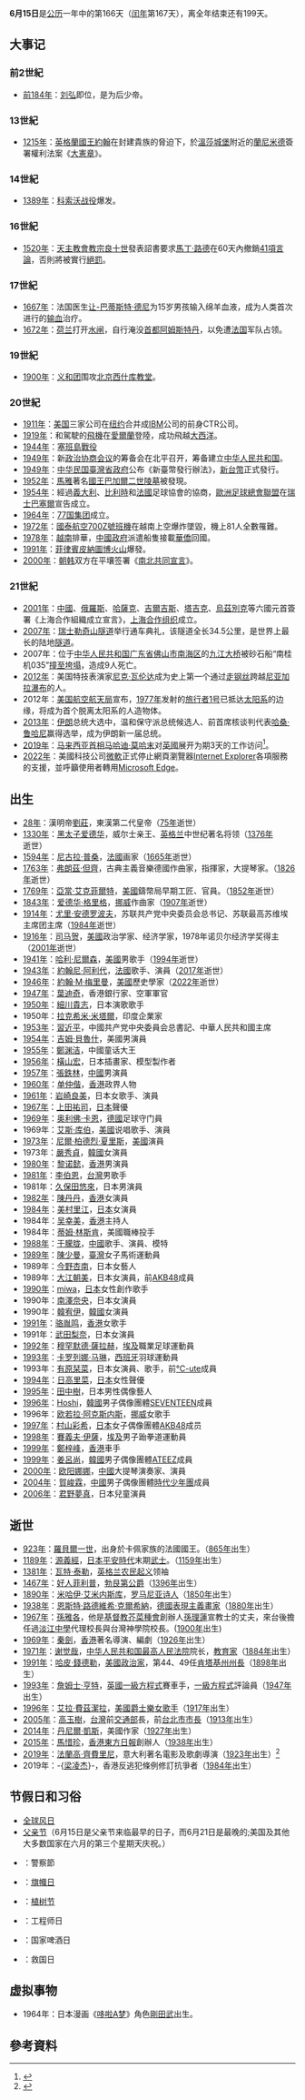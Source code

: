 {{DayInMonth|6}}
'''6月15日'''是[[公历|公历]]一年中的第166天（[[闰年|闰年]]第167天），离全年结束还有199天。

== 大事记 ==
=== 前2世紀 ===
* [[前184年|前184年]]：[[刘弘|刘弘]]即位，是为后少帝。

=== 13世紀 ===
* [[1215年|1215年]]：[[英格蘭君主列表|英格蘭國王]][[约翰_(英格兰国王)|約翰]]在封建貴族的脅迫下，於[[溫莎城堡|溫莎城堡]]附近的[[蘭尼米德|蘭尼米德]]簽署權利法案《[[大憲章|大憲章]]》。

=== 14世紀 ===
* [[1389年|1389年]]：[[科索沃战役_(1389年)|科索沃战役]]爆发。

=== 16世紀 ===
* [[1520年|1520年]]：[[天主教會|天主教會]][[教宗|教宗]][[良十世|良十世]]發表詔書要求[[馬丁·路德|馬丁·路德]]在60天內撤銷[[九十五条论纲|41項言論]]，否則將被實行[[絕罰|絕罰]]。

=== 17世紀 ===
* [[1667年|1667年]]：法国医生[[让-巴蒂斯特·德尼|让-巴蒂斯特·德尼]]为15岁男孩输入绵羊血液，成为人类首次进行的[[输血|输血]]治疗。
* [[1672年|1672年]]：[[荷兰|荷兰]]打开[[水闸|水闸]]，自行淹没[[首都|首都]][[阿姆斯特丹|阿姆斯特丹]]，以免遭[[法国|法国]]军队占领。

=== 19世紀 ===
* [[1900年|1900年]]：[[义和团|义和团]]围攻[[北京市|北京]][[西什库教堂|西什库教堂]]。

=== 20世紀 ===
* [[1911年|1911年]]：[[美国|美国]]三家公司在[[纽约|纽约]]合并成[[IBM|IBM]]公司的前身CTR公司。
* [[1919年|1919年]]：{{link-en|約翰·威廉·埃爾庫克|John Alcock (RAF officer)}}和{{link-en|亞瑟·布朗|Arthur Whitten Brown}}駕駛的[[飛機|飛機]]在[[愛爾蘭|愛爾蘭]]登陸，成功飛越[[大西洋|大西洋]]。
* [[1944年|1944年]]：[[塞班島戰役|塞班島戰役]] 
* [[1949年|1949年]]：新[[政治协商会议|政治协商会议]]的筹备会在北平召开，筹备建立[[中华人民共和国|中华人民共和国]]。
* [[1949年|1949年]]：[[中华民国|中华民国]][[臺灣省政府|臺灣省政府]]公布《新臺幣發行辦法》，[[新台幣|新台幣]]正式發行。
* [[1952年|1952年]]：[[玛雅人|馬雅]]著名[[國王|國王]][[巴加爾二世|巴加爾二世]][[陵墓|陵墓]]被發現。
* [[1954年|1954年]]：經過[[義大利|義大利]]、[[比利時|比利時]]和[[法國|法國]]足球協會的協商，[[歐洲足球總會聯盟|歐洲足球總會聯盟]]在[[瑞士|瑞士]][[巴塞爾|巴塞爾]]宣告成立。
* [[1964年|1964年]]：[[77国集团|77国集团]]成立。
* [[1972年|1972年]]：[[國泰航空700Z號班機空難|國泰航空700Z號班機]]在越南上空爆炸墜毀，機上81人全數罹難。
* [[1978年|1978年]]：[[越南|越南]]排華，[[中華人民共和國政府|中國政府]]派遣船隻接載[[華僑|華僑]]回國。
* [[1991年|1991年]]：[[菲律賓|菲律賓]][[皮納圖博火山|皮納圖博火山]]爆發。
* [[2000年|2000年]]：[[朝鲜民主主义人民共和国|朝]][[大韩民国|韩]]双方在平壤签署《[[南北共同宣言|南北共同宣言]]》。

=== 21世紀 ===
* [[2001年|2001年]]：[[中华人民共和国|中國]]、[[俄羅斯|俄羅斯]]、[[哈薩克|哈薩克]]、[[吉爾吉斯|吉爾吉斯]]、[[塔吉克斯坦|塔吉克]]、[[烏茲別克|烏茲別克]]等六國元首簽署《上海合作組織成立宣言》，[[上海合作组织|上海合作组织]]成立。
* [[2007年|2007年]]：[[瑞士|瑞士]][[勒奇山隧道|勒奇山隧道]]举行通车典礼，该隧道全长34.5公里，是世界上最长的陆地[[隧道|隧道]]。
* 2007年：位于[[中华人民共和国|中华人民共和国]][[广东省|广东省]][[佛山市|佛山市]][[南海区|南海区]]的[[九江大桥|九江大桥]]被砂石船“南桂机035”[[九江大桥垮塌事故|撞至垮塌]]，造成9人死亡。
* [[2012年|2012年]]：美国特技表演家[[尼克·瓦伦达|尼克·瓦伦达]]成为史上第一个通过[[走钢丝|走钢丝]]跨越[[尼亚加拉瀑布|尼亚加拉瀑布]]的人。
* 2012年：[[美国航空航天局|美国航空航天局]]宣布，[[1977年|1977年]]发射的[[旅行者1号|旅行者1号]]已抵达[[太阳系|太阳系]]的边缘，将成为首个脱离太阳系的人造物体。
* [[2013年|2013年]]：[[伊朗|伊朗]]总统大选中，温和保守派总统候选人、前首席核谈判代表[[哈桑·鲁哈尼|哈桑·鲁哈尼]]赢得选举，成为伊朗新一届总统。
*[[2019年|2019年]]：[[马来西亚|马来西亚]][[馬來西亞首相|首相]][[马哈迪·莫哈末|马哈迪·莫哈末]]对[[英國|英國]]展开为期3天的工作访问<ref>{{Cite web|title=马哈迪15日起 官访英国3天|url=https://www.enanyang.my/node/40037|accessdate=2020-11-23|date=2019-06-13|work=www.enanyang.my|language=zh-hans}}</ref>。
* [[2022年|2022年]]：美國科技公司[[微軟|微軟]]正式停止網頁瀏覽器[[Internet_Explorer|Internet Explorer]]各項服務的支援，並呼籲使用者轉用[[Microsoft_Edge|Microsoft Edge]]。

== 出生 ==
* [[28年|28年]]：漢明帝[[汉明帝|劉莊]]，東漢第二代皇帝（[[75年|75年]]逝世）
* [[1330年|1330年]]：[[黑太子爱德华|黑太子爱德华]]，威尔士亲王、[[英格兰|英格兰]]中世纪著名将领（[[1376年|1376年]]逝世）
* [[1594年|1594年]]：[[尼古拉·普桑|尼古拉·普桑]]，[[法國|法國]]画家（[[1665年|1665年]]逝世）
* [[1763年|1763年]]：[[弗朗茲·但齊|弗朗茲·但齊]]，古典主義音樂德國作曲家，指揮家，大提琴家。（[[1826年|1826年]]逝世）
* [[1769年|1769年]]：[[亞當·艾克菲爾特|亞當·艾克菲爾特]]，[[美國|美國]]鑄幣局早期工匠、官員。（[[1852年|1852年]]逝世）
* [[1843年|1843年]]：[[爱德华·格里格|爱德华·格里格]]，[[挪威|挪威]]作曲家（[[1907年|1907年]]逝世）
* [[1914年|1914年]]：[[尤里·安德罗波夫|尤里·安德罗波夫]]，苏联共产党中央委员会总书记、苏联最高苏维埃主席团主席（[[1984年|1984年]]逝世）
* [[1916年|1916年]]：[[司马贺|司马贺]]，[[美國|美國]]政治学家、经济学家，1978年诺贝尔经济学奖得主（[[2001年|2001年]]逝世）
* [[1941年|1941年]]：[[哈利·尼爾森|哈利·尼爾森]]，[[美國|美國]]男歌手（[[1994年|1994年]]逝世）
* [[1943年|1943年]]：[[約翰尼·阿利代|約翰尼·阿利代]]，[[法國|法國]]歌手、演員（[[2017年|2017年]]逝世）
* [[1946年|1946年]]：[[約翰·M·梅里曼|約翰·M·梅里曼]]，[[美國|美國]]歷史學家（[[2022年|2022年]]逝世）
* [[1947年|1947年]]：[[葉迪奇|葉迪奇]]，香港銀行家、空軍軍官
* [[1950年|1950年]]：[[細川貴志|細川貴志]]，日本演歌歌手
* 1950年：[[拉克希米·米塔爾|拉克希米·米塔爾]]，印度企業家
* [[1953年|1953年]]：[[習近平|習近平]]，中國共产党中央委員会总書記、中華人民共和國主席
* [[1954年|1954年]]：[[吉姆·貝魯什|吉姆·貝魯什]]，美國男演員
* [[1955年|1955年]]：[[鄭渊洁|鄭渊洁]]，中國童话大王
* [[1956年|1956年]]：[[橫山宏|橫山宏]]，日本插畫家、模型製作者
* [[1957年|1957年]]：[[張鉄林|張鉄林]]，[[中國|中國]]男演員
* [[1960年|1960年]]：[[单仲偕|单仲偕]]，[[香港|香港]]政界人物
* [[1961年|1961年]]：[[岩崎良美|岩崎良美]]，日本女歌手、演員
* [[1967年|1967年]]：[[上田祐司|上田祐司]]，[[日本|日本]]聲優
* [[1969年|1969年]]：[[奥利佛·卡恩|奥利佛·卡恩]]，[[德國|德國]]足球守门員
* 1969年：[[艾斯·库伯|艾斯·库伯]]，[[美國|美國]]说唱歌手、演員
* [[1973年|1973年]]：[[尼爾·柏德烈·夏里斯|尼爾·柏德烈·夏里斯]]，[[美國|美國]]演員
* 1973年：[[嚴秀貞|嚴秀貞]]，[[韓國|韓國]]女演員
* [[1980年|1980年]]：[[黎诺懿|黎诺懿]]，[[香港|香港]]男演員
* [[1981年|1981年]]：[[李伯恩|李伯恩]]，[[台灣|台灣]]男歌手
* 1981年：[[久保田悠來|久保田悠來]]，日本男演員
* [[1982年|1982年]]：[[陳丹丹|陳丹丹]]，[[香港|香港]]女演員
* [[1984年|1984年]]：[[美村里江|美村里江]]，[[日本|日本]]女演員
* 1984年：[[吴幸美|吴幸美]]，[[香港|香港]]主持人
* 1984年：[[蒂姆·林斯肯|蒂姆·林斯肯]]，美國職棒投手
* [[1988年|1988年]]：[[于朦胧|于朦胧]]，[[中國|中國]]歌手、演員、模特
* [[1989年|1989年]]：[[陳少曼|陳少曼]]，[[臺灣|臺灣]]女子馬術運動員
* 1989年：[[今野杏南|今野杏南]]，日本女藝人
* 1989年：[[大江朝美|大江朝美]]，日本女演員，前[[AKB48|AKB48]]成員
* [[1990年|1990年]]：[[miwa|miwa]]，[[日本|日本]]女性創作歌手
* 1990年：[[南澤奈央|南澤奈央]]，日本女演員
* 1990年：[[韓宥伊|韓宥伊]]，[[韓國|韓國]]女演員
* [[1991年|1991年]]：[[骆胤鸣|骆胤鸣]]，[[香港|香港]]女歌手
* 1991年：[[武田梨奈|武田梨奈]]，日本女演員
* [[1992年|1992年]]：[[穆罕默德·薩拉赫|穆罕默德·薩拉赫]]，[[埃及|埃及]]職業足球運動員
* [[1993年|1993年]]：[[卡罗列娜·马琳|卡罗列娜·马琳]]，[[西班牙|西班牙]]羽球運動員
* 1993年：[[有原栞菜|有原栞菜]]，日本女演員、歌手，前[[℃-ute|℃-ute]]成員
* [[1994年|1994年]]：[[日高里菜|日高里菜]]，[[日本|日本]]女性聲優
* [[1995年|1995年]]：[[田中樹|田中樹]]，日本男性偶像藝人
* [[1996年|1996年]]：[[權純永|Hoshi]]，[[韓國|韓國]]男子偶像團體[[Seventeen_(組合)|SEVENTEEN]]成員
* 1996年：[[欧若拉·阿克斯内斯|欧若拉·阿克斯内斯]]，[[挪威|挪威]]女歌手
* [[1997年|1997年]]：[[村山彩希|村山彩希]]，[[日本|日本]]女子偶像團體[[AKB48|AKB48]]成员
* [[1998年|1998年]]：[[賽義夫·伊薩|賽義夫·伊薩]]，[[埃及|埃及]]男子跆拳道運動員
* [[1999年|1999年]]：[[鄭梓峰|鄭梓峰]]，[[香港|香港]]車手
* [[1999年|1999年]]：[[姜呂尚|姜呂尚]]，[[韓國|韓國]]男子偶像團體[[ATEEZ|ATEEZ]]成員
* [[2000年|2000年]]：[[欧阳娜娜|欧阳娜娜]]，[[中國|中國]]大提琴演奏家、演員
* [[2004年|2004年]]：[[賀峻霖|賀峻霖]]，[[中國|中國]]男子偶像團體[[時代少年團|時代少年團]]成員
* [[2006年|2006年]]：[[君野夢真|君野夢真]]，日本兒童演員

== 逝世 ==
* [[923年|923年]]：[[羅貝爾一世_(西法蘭克)|羅貝爾一世]]，出身於卡佩家族的法國國王。（[[865年|865年]]出生）
* [[1189年|1189年]]：[[源義經|源義經]]，[[日本|日本]][[平安時代|平安時代]]末期[[武士_(日本)|武士]]。（[[1159年|1159年]]出生）
* [[1381年|1381年]]：[[瓦特·泰勒|瓦特·泰勒]]，[[英格兰|英格兰]][[农民起义|农民起义]]领袖
* [[1467年|1467年]]：[[菲利普三世_(勃艮第)|好人菲利普]]，[[勃艮第|勃艮第]][[公爵|公爵]]（[[1396年|1396年]]出生）
* [[1890年|1890年]]：[[米哈伊·艾米内斯库|米哈伊·艾米内斯库]]，[[罗马尼亚|罗马尼亚]][[诗人|诗人]]（[[1850年|1850年]]出生）
* [[1938年|1938年]]：[[恩斯特·路德維希·克爾希納|恩斯特·路德維希·克爾希納]]，[[德國|德國]][[表現主義|表現主義]][[畫家|畫家]]（[[1880年|1880年]]出生）
* [[1967年|1967年]]：[[孫雅各|孫雅各]]，他是[[基督教芥菜種會|基督教芥菜種會]]創辦人[[孫理蓮|孫理蓮]]宣教士的丈夫，來台後擔任過[[淡江中學|淡江中學]]代理校長與台灣神學院校長。([[1900年|1900年]]出生)
* [[1969年|1969年]]：[[秦劍|秦劍]]，[[香港|香港]]著名導演、編劇（[[1926年|1926年]]出生）
* [[1971年|1971年]]：[[谢觉哉|谢觉哉]]，[[中华人民共和国最高人民法院|中华人民共和国最高人民法院]]院长，[[教育家|教育家]]（[[1884年|1884年]]出生）
* [[1991年|1991年]]：[[哈皮·錢德勒|哈皮·錢德勒]]，[[美國|美國]][[政治家|政治家]]，第44、49任[[肯塔基州州長|肯塔基州州長]]（[[1898年|1898年]]出生）
* [[1993年|1993年]]：[[詹姆士·亨特|詹姆士·亨特]]，[[英國|英國]][[一級方程式|一級方程式]]賽車手，[[一級方程式|一級方程式]]評論員（[[1947年|1947年]]出生）
* [[1996年|1996年]]：[[艾拉·費茲潔拉|艾拉·費茲潔拉]]，[[美國|美國]][[爵士樂|爵士樂]][[女歌手|女歌手]]（[[1917年|1917年]]出生）
* [[2005年|2005年]]：[[高玉樹|高玉樹]]，[[台灣|台灣]]前[[中華民國交通部|交通部]]長，前[[台北市市長|台北市市長]]（[[1913年|1913年]]出生）
* [[2014年|2014年]]：[[丹尼爾·凱斯|丹尼爾·凱斯]]，美國作家（[[1927年|1927年]]出生）
* [[2015年|2015年]]：[[馬惜珍|馬惜珍]]，[[香港|香港]][[東方日報|東方日報]]創辦人（[[1938年|1938年]]出生）
* [[2019年|2019年]]：[[法蘭高·齊費里尼|法蘭高·齊費里尼]]，意大利著名電影及歌劇導演（[[1923年|1923年]]出生）<ref>{{cite news|url=https://www.singtaousa.com/home/12-娛樂/2383255-《殉情記》名導法蘭高齊費里尼去世/|title=《殉情記》名導法蘭高齊費里尼去世|newspaper=星島日報|date=2019年6月17日|access-date=2019年6月19日|archive-date=2019年9月18日|archive-url=https://web.archive.org/web/20190918214400/https://www.singtaousa.com/home/12-%E5%A8%9B%E6%A8%82/2383255-%E3%80%8A%E6%AE%89%E6%83%85%E8%A8%98%E3%80%8B%E5%90%8D%E5%B0%8E%E6%B3%95%E8%98%AD%E9%AB%98%E9%BD%8A%E8%B2%BB%E9%87%8C%E5%B0%BC%E5%8E%BB%E4%B8%96/|dead-url=no}}</ref>
* 2019年：-{[[梁凌杰|梁凌杰]]}-，香港反逃犯條例修訂抗爭者（[[1984年|1984年]]出生）

== 节假日和习俗 ==
* [[全球风日|全球风日]]
* [[父亲节|父亲节]]（6月15日是父亲节来临最早的日子，而6月21日是最晚的;美国及其他大多数国家在六月的第三个星期天庆祝。）
* {{TWN}}：警察節
* {{DEN}}：[[旗幟日|旗幟日]]
* {{CRI}}：[[植树节|植树节]]
* {{ITA}}：工程师日
* {{UK}}：国家啤酒日
* {{AZE}}：救国日

== 虚拟事物 ==
*1964年：日本漫画《[[哆啦A梦|哆啦A梦]]》角色[[剛田武|剛田武]]出生。

== 參考資料 ==
{{Commonscat|15 June}}
{{reflist}}
{{月份}}